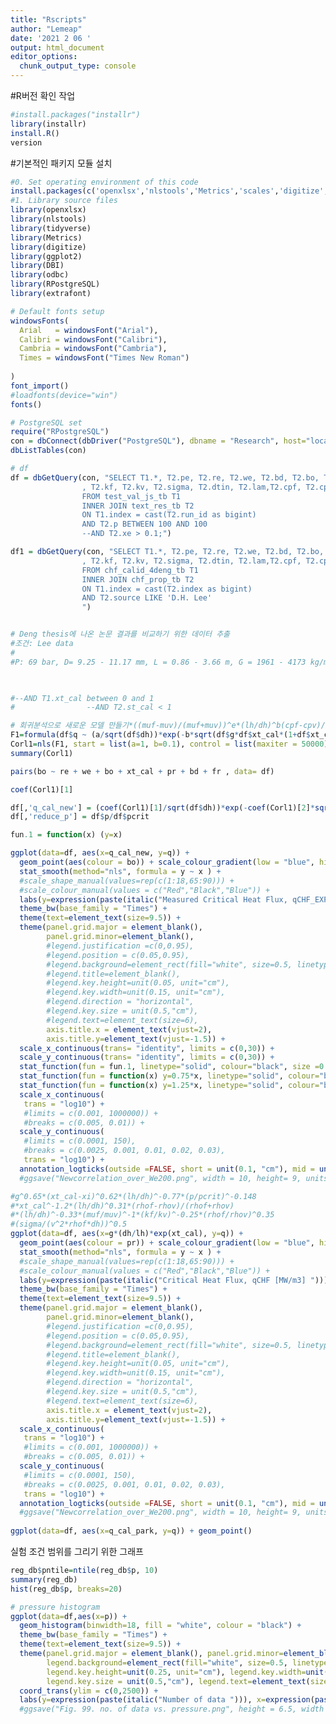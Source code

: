 ```yaml
---
title: "Rscripts"
author: "Lemeap"
date: '2021 2 06 '
output: html_document
editor_options: 
  chunk_output_type: console
---
```


#R버전 확인 작업
```r

#install.packages("installr")
library(installr)
install.R()
version
```

#기본적인 패키지 모듈 설치
```r
#0. Set operating environment of this code
install.packages(c('openxlsx','nlstools','Metrics','scales','digitize','tidyverse','DBI','odbc','RPostgreSQL', 'extrafont'))
#1. Library source files
library(openxlsx)
library(nlstools)
library(tidyverse)
library(Metrics)
library(digitize)
library(ggplot2)
library(DBI)
library(odbc)
library(RPostgreSQL)
library(extrafont)

# Default fonts setup
windowsFonts(
  Arial   = windowsFont("Arial"),
  Calibri = windowsFont("Calibri"),
  Cambria = windowsFont("Cambria"),
  Times = windowsFont("Times New Roman")
  
)
font_import()
#loadfonts(device="win")
fonts()
```

```r
# PostgreSQL set
require("RPostgreSQL")
con = dbConnect(dbDriver("PostgreSQL"), dbname = "Research", host="localhost", port=5432, user="postgres", password="1234")
dbListTables(con)

# df
df = dbGetQuery(con, "SELECT T1.*, T2.pe, T2.re, T2.we, T2.bd, T2.bo, T2.fr, T2.ca, T2.pr, T2.p, T2.pcrit, T2.rhof, T2.rhov, T2.muf, T2.muv
                , T2.kf, T2.kv, T2.sigma, T2.dtin, T2.lam,T2.cpf, T2.cpv, T2.tsat, T2.v
                FROM test_val_js_tb T1
                INNER JOIN text_res_tb T2
                ON T1.index = cast(T2.run_id as bigint)
                AND T2.p BETWEEN 100 AND 100
                --AND T2.xe > 0.1;")

df1 = dbGetQuery(con, "SELECT T1.*, T2.pe, T2.re, T2.we, T2.bd, T2.bo, T2.fr, T2.ca, T2.pr, T2.p, T2.pcrit, T2.rhof, T2.rhov, T2.muf, T2.muv
                , T2.kf, T2.kv, T2.sigma, T2.dtin, T2.lam,T2.cpf, T2.cpv, T2.tsat, T2.v
                FROM chf_calid_4deng_tb T1
                INNER JOIN chf_prop_tb T2
                ON T1.index = cast(T2.index as bigint)
                AND T2.source LIKE 'D.H. Lee'
                ")


# Deng thesis에 나온 논문 결과를 비교하기 위한 데이터 추출
#조건: Lee data
#
#P: 69 bar, D= 9.25 - 11.17 mm, L = 0.86 - 3.66 m, G = 1961 - 4173 kg/m2s, Xin = -0.26 - -0.008, Xe = 0 - 0.47


                
#--AND T1.xt_cal between 0 and 1
#                --AND T2.st_cal < 1
```

```r
# 회귀분석으로 새로운 모델 만들기*((muf-muv)/(muf+muv))^e*(lh/dh)^b(cpf-cpv)/(cpf+cpv))^c
F1=formula(df$q ~ (a/sqrt(df$dh))*exp(-b*sqrt(df$g*df$xt_cal*(1+df$xt_cal^2)^3))) #*((kf-kv)/(kf+kv))^c *((rhof-rhov)/(rhof+rhov))^d*((muf-muv)/(muf+muv))^e)
Corl1=nls(F1, start = list(a=1, b=0.1), control = list(maxiter = 50000),data = df)
summary(Corl1)

pairs(bo ~ re + we + bo + xt_cal + pr + bd + fr , data= df)

coef(Corl1)[1]

```

```r

df[,'q_cal_new'] = (coef(Corl1)[1]/sqrt(df$dh))*exp(-coef(Corl1)[2]*sqrt(df$g*df$xt_cal*(1+df$xt_cal^2)^3))
df[,'reduce_p'] = df$p/df$pcrit

```

```r
fun.1 = function(x) (y=x)

ggplot(data=df, aes(x=q_cal_new, y=q)) +
  geom_point(aes(colour = bo)) + scale_colour_gradient(low = "blue", high = "red") +
  stat_smooth(method="nls", formula = y ~ x ) +
  #scale_shape_manual(values=rep(c(1:18,65:90))) +
  #scale_colour_manual(values = c("Red","Black","Blue")) +
  labs(y=expression(paste(italic("Measured Critical Heat Flux, qCHF_EXP [MW/m3] "))), x=expression(paste(italic("Calculated Critical Heat Flux, qCHF_CAL [MW/m3] ")))) +
  theme_bw(base_family = "Times") +
  theme(text=element_text(size=9.5)) +
  theme(panel.grid.major = element_blank(),
        panel.grid.minor=element_blank(),
        #legend.justification =c(0,0.95), 
        #legend.position = c(0.05,0.95),
        #legend.background=element_rect(fill="white", size=0.5, linetype="solid", colour = "black"),
        #legend.title=element_blank(),
        #legend.key.height=unit(0.05, unit="cm"),
        #legend.key.width=unit(0.15, unit="cm"),
        #legend.direction = "horizontal", 
        #legend.key.size = unit(0.5,"cm"),
        #legend.text=element_text(size=6), 
        axis.title.x = element_text(vjust=2),
        axis.title.y=element_text(vjust=-1.5)) +
  scale_x_continuous(trans= "identity", limits = c(0,30)) +
  scale_y_continuous(trans= "identity", limits = c(0,30)) +
  stat_function(fun = fun.1, linetype="solid", colour="black", size =0.3) + #xlim=c(0.0004,0.12) 
  stat_function(fun = function(x) y=0.75*x, linetype="solid", colour="black", size =0.3) + #xlim=c(0.0004,0.12)
  stat_function(fun = function(x) y=1.25*x, linetype="solid", colour="black", size =0.3) #xlim=c(0.0004,0.12)
  scale_x_continuous(
   trans = "log10") +
   #limits = c(0.001, 1000000)) +
   #breaks = c(0.005, 0.01)) +
  scale_y_continuous(
   #limits = c(0.0001, 150),
   #breaks = c(0.0025, 0.001, 0.01, 0.02, 0.03),
   trans = "log10") +
  annotation_logticks(outside =FALSE, short = unit(0.1, "cm"), mid = unit(0.2, "cm"), base = 10, scaled = TRUE)
  #ggsave("Newcorrelation_over_We200.png", width = 10, height= 9, units = "cm", dpi=1200)
```

```r
#g^0.65*(xt_cal-xi)^0.62*(lh/dh)^-0.77*(p/pcrit)^-0.148
#*xt_cal^-1.2*(lh/dh)^0.31*(rhof-rhov)/(rhof+rhov)
#*(lh/dh)^-0.33*(muf/muv)^-1*(kf/kv)^-0.25*(rhof/rhov)^0.35
#(sigma/(v^2*rhof*dh))^0.5
ggplot(data=df, aes(x=g*(dh/lh)*exp(xt_cal), y=q)) +
  geom_point(aes(colour = pr)) + scale_colour_gradient(low = "blue", high = "red") +
  stat_smooth(method="nls", formula = y ~ x ) +
  #scale_shape_manual(values=rep(c(1:18,65:90))) +
  #scale_colour_manual(values = c("Red","Black","Blue")) +
  labs(y=expression(paste(italic("Critical Heat Flux, qCHF [MW/m3] "))), x=expression(paste(italic("GXt")))) +
  theme_bw(base_family = "Times") +
  theme(text=element_text(size=9.5)) +
  theme(panel.grid.major = element_blank(),
        panel.grid.minor=element_blank(),
        #legend.justification =c(0,0.95), 
        #legend.position = c(0.05,0.95),
        #legend.background=element_rect(fill="white", size=0.5, linetype="solid", colour = "black"),
        #legend.title=element_blank(),
        #legend.key.height=unit(0.05, unit="cm"),
        #legend.key.width=unit(0.15, unit="cm"),
        #legend.direction = "horizontal", 
        #legend.key.size = unit(0.5,"cm"),
        #legend.text=element_text(size=6), 
        axis.title.x = element_text(vjust=2),
        axis.title.y=element_text(vjust=-1.5)) +
  scale_x_continuous(
   trans = "log10") +
   #limits = c(0.001, 1000000)) +
   #breaks = c(0.005, 0.01)) +
  scale_y_continuous(
   #limits = c(0.0001, 150),
   #breaks = c(0.0025, 0.001, 0.01, 0.02, 0.03),
   trans = "log10") +
  annotation_logticks(outside =FALSE, short = unit(0.1, "cm"), mid = unit(0.2, "cm"), base = 10, scaled = TRUE)
  #ggsave("Newcorrelation_over_We200.png", width = 10, height= 9, units = "cm", dpi=1200)
  
ggplot(data=df, aes(x=q_cal_park, y=q)) + geom_point()

```



실험 조건 범위를 그리기 위한 그래프
```r
reg_db$pntile=ntile(reg_db$p, 10)
summary(reg_db) 
hist(reg_db$p, breaks=20)

# pressure histogram
ggplot(data=df,aes(x=p)) +
  geom_histogram(binwidth=18, fill = "white", colour = "black") +
  theme_bw(base_family = "Times") +
  theme(text=element_text(size=9.5)) +
  theme(panel.grid.major = element_blank(), panel.grid.minor=element_blank(), legend.justification =c(0,0.05), legend.position = c(0.45,0.75),
        legend.background=element_rect(fill="white", size=0.5, linetype="solid", colour = "black"), legend.title=element_blank(),
        legend.key.height=unit(0.25, unit="cm"), legend.key.width=unit(0.15, unit="cm"), legend.direction = "horizontal", 
        legend.key.size = unit(0.5,"cm"), legend.text=element_text(size=6), axis.title.x = element_text(vjust=2)) +
  coord_trans(ylim = c(0,2500)) +
  labs(y=expression(paste(italic("Number of data "))), x=expression(paste(italic("Pressure  "), italic(" [bar]"))))
  #ggsave("Fig. 99. no. of data vs. pressure.png", height = 6.5, width = 8, unit = "cm", dpi = 1200)
```

